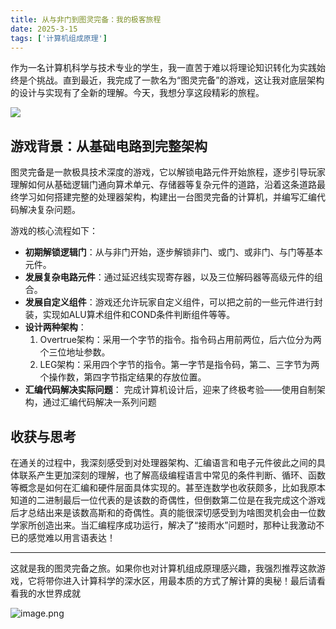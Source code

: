 ```yaml
---
title: 从与非门到图灵完备：我的极客旅程
date: 2025-3-15
tags: ['计算机组成原理']
---
```


作为一名计算机科学与技术专业的学生，我一直苦于难以将理论知识转化为实践始终是个挑战。直到最近，我完成了一款名为“图灵完备”的游戏，这让我对底层架构的设计与实现有了全新的理解。今天，我想分享这段精彩的旅程。

![](/static/images/blog_03/02.png)

## 游戏背景：从基础电路到完整架构

图灵完备是一款极具技术深度的游戏，它以解锁电路元件开始旅程，逐步引导玩家理解如何从基础逻辑门通向算术单元、存储器等复杂元件的道路，沿着这条道路最终学习如何搭建完整的处理器架构，构建出一台图灵完备的计算机，并编写汇编代码解决复杂问题。

游戏的核心流程如下：

- **初期解锁逻辑门**：从与非门开始，逐步解锁非门、或门、或非门、与门等基本元件。
- **发展复杂电路元件**：通过延迟线实现寄存器，以及三位解码器等高级元件的组合。
- **发展自定义组件**：游戏还允许玩家自定义组件，可以把之前的一些元件进行封装，实现如ALU算术组件和COND条件判断组件等等。
- **设计两种架构**：
  1. Overtrue架构：采用一个字节的指令。指令码占用前两位，后六位分为两个三位地址参数。
  2. LEG架构：采用四个字节的指令。第一字节是指令码，第二、三字节为两个操作数，第四字节指定结果的存放位置。
- **汇编代码解决实际问题**： 完成计算机设计后，迎来了终极考验——使用自制架构，通过汇编代码解决一系列问题

## 收获与思考

在通关的过程中，我深刻感受到对处理器架构、汇编语言和电子元件彼此之间的具体联系产生更加深刻的理解，也了解高级编程语言中常见的条件判断、循环、函数等概念是如何在汇编和硬件层面具体实现的。甚至连数学也收获颇多，比如我原本知道的二进制最后一位代表的是该数的奇偶性，但倒数第二位是在我完成这个游戏后才总结出来是该数高斯和的奇偶性。真的能很深切感受到为啥图灵机会由一位数学家所创造出来。当汇编程序成功运行，解决了“接雨水”问题时，那种让我激动不已的感觉难以用言语表达！

---

这就是我的图灵完备之旅。如果你也对计算机组成原理感兴趣，我强烈推荐这款游戏，它将带你进入计算科学的深水区，用最本质的方式了解计算的奥秘！最后请看看我的水世界成就

![image.png](/static/images/blog_03/01.png)
